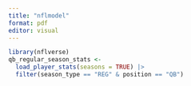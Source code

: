 ```yaml
---
title: "nflmodel"
format: pdf
editor: visual
---
```


```r
library(nflverse)
qb_regular_season_stats <- 
  load_player_stats(seasons = TRUE) |> 
  filter(season_type == "REG" & position == "QB")
```
